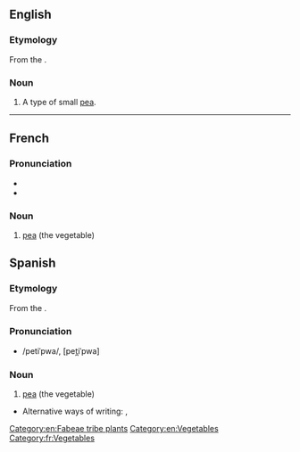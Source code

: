 ==English==

===Etymology===
From the {{etyl|fr|en}}.

===Noun===
{{en-noun|petits pois}}

# A type of small [[pea]].

[[Category:en:Fabeae tribe plants]]
[[Category:en:Vegetables]]

----

==French==

===Pronunciation===
* {{fr-IPA}}
* {{audio|Fr-un petit pois.ogg|Audio|lang=fr}}

===Noun===
{{fr-noun|m|petits pois}}

# [[pea]] (the vegetable)

[[Category:fr:Vegetables]]

==Spanish==

===Etymology===
From the {{etyl|fr|es}}.
===Pronunciation===
*  /petiˈpwa/, [pet̪iˈpwa]

===Noun===
{{es-noun|m|petits pois}}

# {{lb|es|Costa Rica|Nicaragua|Panama|Venezuela|}} [[pea]] (the vegetable)
*Alternative ways of writing: {{l|es|petipuás}}, {{l|es|petipuá}}